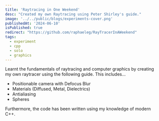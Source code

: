 ```yaml
---
title: 'Raytracing in One Weekend'
desc: "Created my own Raytracing using Peter Shirley's guide."
image: '../../public/blogs/experiments-cover.png'
publishedAt: '2024-06-10'
isPublished: true
redirect: "https://github.com/raphaeleg/RayTracerInAWeekend"
tags:
  - experiment
  - cpp
  - solo
  - graphics
---
```


Learnt the fundamentals of raytracing and computer graphics by creating my own raytracer using the following guide. This includes...
- Positionable camera with Defocus Blur
- Materials (Diffused, Metal, Dielectrics)
- Antialiasing
- Spheres

Furthermore, the code has been written using my knowledge of modern C++.

<Tag link="https://github.com/raphaeleg/RayTracerInAWeekend" name="Source Code at GitHub" isSolid={true} isNewPage={true} />
